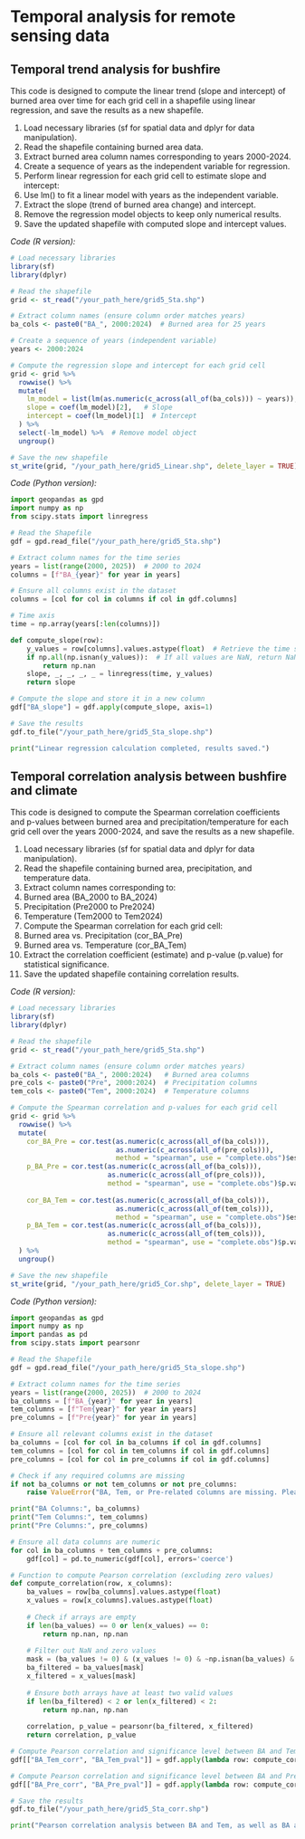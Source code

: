 # Temporal analysis for remote sensing data

## Temporal trend analysis for bushfire

::: {.callout-tip title="Aim"}
This code is designed to compute the linear trend (slope and intercept) of burned area over time for each grid cell in a shapefile using linear regression, and save the results as a new shapefile.
:::

::: {.callout-caution title="Description of steps"}
1.	Load necessary libraries (sf for spatial data and dplyr for data manipulation).
2.	Read the shapefile containing burned area data.
3.	Extract burned area column names corresponding to years 2000-2024.
4.	Create a sequence of years as the independent variable for regression.
5.	Perform linear regression for each grid cell to estimate slope and intercept:
6.	Use lm() to fit a linear model with years as the independent variable.
7.	Extract the slope (trend of burned area change) and intercept.
8.	Remove the regression model objects to keep only numerical results.
9.	Save the updated shapefile with computed slope and intercept values.
:::

*Code (R version):*

```r
# Load necessary libraries
library(sf)
library(dplyr)

# Read the shapefile
grid <- st_read("/your_path_here/grid5_Sta.shp")

# Extract column names (ensure column order matches years)
ba_cols <- paste0("BA_", 2000:2024)  # Burned area for 25 years

# Create a sequence of years (independent variable)
years <- 2000:2024

# Compute the regression slope and intercept for each grid cell
grid <- grid %>%
  rowwise() %>%
  mutate(
    lm_model = list(lm(as.numeric(c_across(all_of(ba_cols))) ~ years)),  # Linear regression
    slope = coef(lm_model)[2],   # Slope
    intercept = coef(lm_model)[1]  # Intercept
  ) %>%
  select(-lm_model) %>%  # Remove model object
  ungroup()

# Save the new shapefile
st_write(grid, "/your_path_here/grid5_Linear.shp", delete_layer = TRUE)
```

*Code (Python version):*

```python
import geopandas as gpd
import numpy as np
from scipy.stats import linregress

# Read the Shapefile
gdf = gpd.read_file("/your_path_here/grid5_Sta.shp")

# Extract column names for the time series
years = list(range(2000, 2025))  # 2000 to 2024
columns = [f"BA_{year}" for year in years]

# Ensure all columns exist in the dataset
columns = [col for col in columns if col in gdf.columns]

# Time axis
time = np.array(years[:len(columns)])

def compute_slope(row):
    y_values = row[columns].values.astype(float)  # Retrieve the time series data for the pixel
    if np.all(np.isnan(y_values)):  # If all values are NaN, return NaN
        return np.nan
    slope, _, _, _, _ = linregress(time, y_values)
    return slope

# Compute the slope and store it in a new column
gdf["BA_slope"] = gdf.apply(compute_slope, axis=1)

# Save the results
gdf.to_file("/your_path_here/grid5_Sta_slope.shp")

print("Linear regression calculation completed, results saved.")
```

## Temporal correlation analysis between bushfire and climate

::: {.callout-tip title="Aim"}
This code is designed to compute the Spearman correlation coefficients and p-values between burned area and precipitation/temperature for each grid cell over the years 2000-2024, and save the results as a new shapefile.
:::

::: {.callout-caution title="Description of steps"}
1.	Load necessary libraries (sf for spatial data and dplyr for data manipulation).
2.	Read the shapefile containing burned area, precipitation, and temperature data.
3.	Extract column names corresponding to:
4.	Burned area (BA_2000 to BA_2024)
5.	Precipitation (Pre2000 to Pre2024)
6.	Temperature (Tem2000 to Tem2024)
7.	Compute the Spearman correlation for each grid cell:
8.	Burned area vs. Precipitation (cor_BA_Pre)
9.	Burned area vs. Temperature (cor_BA_Tem)
10.	Extract the correlation coefficient (estimate) and p-value (p.value) for statistical significance.
11.	Save the updated shapefile containing correlation results.
:::

*Code (R version):*

```r
# Load necessary libraries
library(sf)
library(dplyr)

# Read the shapefile
grid <- st_read("/your_path_here/grid5_Sta.shp")

# Extract column names (ensure column order matches years)
ba_cols <- paste0("BA_", 2000:2024)   # Burned area columns
pre_cols <- paste0("Pre", 2000:2024)  # Precipitation columns
tem_cols <- paste0("Tem", 2000:2024)  # Temperature columns

# Compute the Spearman correlation and p-values for each grid cell
grid <- grid %>%
  rowwise() %>%
  mutate(
    cor_BA_Pre = cor.test(as.numeric(c_across(all_of(ba_cols))), 
                          as.numeric(c_across(all_of(pre_cols))), 
                          method = "spearman", use = "complete.obs")$estimate,
    p_BA_Pre = cor.test(as.numeric(c_across(all_of(ba_cols))), 
                        as.numeric(c_across(all_of(pre_cols))), 
                        method = "spearman", use = "complete.obs")$p.value,
    
    cor_BA_Tem = cor.test(as.numeric(c_across(all_of(ba_cols))), 
                          as.numeric(c_across(all_of(tem_cols))), 
                          method = "spearman", use = "complete.obs")$estimate,
    p_BA_Tem = cor.test(as.numeric(c_across(all_of(ba_cols))), 
                        as.numeric(c_across(all_of(tem_cols))), 
                        method = "spearman", use = "complete.obs")$p.value
  ) %>%
  ungroup()

# Save the new shapefile
st_write(grid, "/your_path_here/grid5_Cor.shp", delete_layer = TRUE)
```

*Code (Python version):*

```python
import geopandas as gpd
import numpy as np
import pandas as pd
from scipy.stats import pearsonr

# Read the Shapefile
gdf = gpd.read_file("/your_path_here/grid5_Sta_slope.shp")

# Extract column names for the time series
years = list(range(2000, 2025))  # 2000 to 2024
ba_columns = [f"BA_{year}" for year in years]
tem_columns = [f"Tem{year}" for year in years]
pre_columns = [f"Pre{year}" for year in years]

# Ensure all relevant columns exist in the dataset
ba_columns = [col for col in ba_columns if col in gdf.columns]
tem_columns = [col for col in tem_columns if col in gdf.columns]
pre_columns = [col for col in pre_columns if col in gdf.columns]

# Check if any required columns are missing
if not ba_columns or not tem_columns or not pre_columns:
    raise ValueError("BA, Tem, or Pre-related columns are missing. Please check the data file.")

print("BA Columns:", ba_columns)
print("Tem Columns:", tem_columns)
print("Pre Columns:", pre_columns)

# Ensure all data columns are numeric
for col in ba_columns + tem_columns + pre_columns:
    gdf[col] = pd.to_numeric(gdf[col], errors='coerce')

# Function to compute Pearson correlation (excluding zero values)
def compute_correlation(row, x_columns):
    ba_values = row[ba_columns].values.astype(float)
    x_values = row[x_columns].values.astype(float)
    
    # Check if arrays are empty
    if len(ba_values) == 0 or len(x_values) == 0:
        return np.nan, np.nan
    
    # Filter out NaN and zero values
    mask = (ba_values != 0) & (x_values != 0) & ~np.isnan(ba_values) & ~np.isnan(x_values)
    ba_filtered = ba_values[mask]
    x_filtered = x_values[mask]
    
    # Ensure both arrays have at least two valid values
    if len(ba_filtered) < 2 or len(x_filtered) < 2:
        return np.nan, np.nan
    
    correlation, p_value = pearsonr(ba_filtered, x_filtered)
    return correlation, p_value

# Compute Pearson correlation and significance level between BA and Tem
gdf[["BA_Tem_corr", "BA_Tem_pval"]] = gdf.apply(lambda row: compute_correlation(row, tem_columns), axis=1, result_type='expand')

# Compute Pearson correlation and significance level between BA and Pre
gdf[["BA_Pre_corr", "BA_Pre_pval"]] = gdf.apply(lambda row: compute_correlation(row, pre_columns), axis=1, result_type='expand')

# Save the results
gdf.to_file("/your_path_here/grid5_Sta_corr.shp")

print("Pearson correlation analysis between BA and Tem, as well as BA and Pre, has been completed (excluding zero values). Results saved.")
```



